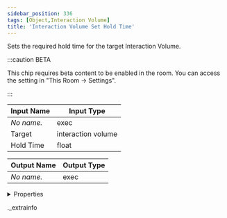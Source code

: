 ```yaml
---
sidebar_position: 336
tags: [Object,Interaction Volume]
title: 'Interaction Volume Set Hold Time'
---
```


Sets the required hold time for the target Interaction Volume.

:::caution BETA

This chip requires beta content to be enabled in the room. You can access the setting in "This Room -> Settings".

:::

<IChip uuid="47546f8a-f7b9-4b8a-a4a6-1298f130f65c" />

| Input Name | Input Type |
|-----------|-----------|
| *No name.* | exec |
| Target | interaction volume |
| Hold Time | float |

| Output Name | Output Type |
|-----------|-----------|
| *No name.* | exec |


<details>
  <summary>Properties</summary>
  <div>
    <div>
    <table>
      <thead>
        <tr>
          <th>Room availability:</th>
          <th>Available everywhere</th>
        </tr>
        <tr>
          <th>Is beta required?</th>
          <th>Yes</th>
        </tr>
        <tr>
          <th>Is this chip a trolling risk?</th>
          <th>No</th>
        </tr>
        <tr>
          <th>Is this chip a role assignment risk?</th>
          <th>No</th>
        </tr>
        <tr>
          <th>Chip UUID</th>
          <th>47546f8a-f7b9-4b8a-a4a6-1298f130f65c</th>
        </tr>
      </thead>
    </table>
    </div>
  </div>
</details>

._extrainfo